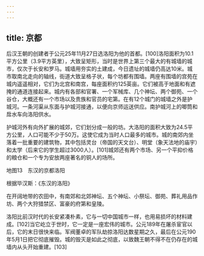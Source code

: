 ```yaml
---
---
---
```

title: 京都
---



后汉王朝的创建者于公元25年11月27日选洛阳为他的首都。[100]洛阳面积为10.1平方公里（3.9平方英里），大致呈矩形，当时是世界上第三个最大的有城墙的城市，仅次于长安和罗马。城墙用夯实的土建成，今日遗址的城墙仍高达10米。城市取南北走向的轴线，街道大致呈格子状，每个坊都有围墙。两座有围墙的宫苑在城内遥遥相对，它们为北宫和南宫，每座面积约125英亩。它们被高于地面和有遮掩的通道连接起来。城内有各部和官署、一个军械库、几个神坛、两个御苑、一个谷仓，大概还有一个市场以及贵族和官员的宅第。在有12个城门的城墙之外是护城河。一条河渠从东面与护城河接通，以便向京师运送供应。南护城河上的唧筒和戽水车向洛阳供水。

护城河外有向外扩展的城郊，它们划分成一般的坊。大洛阳的面积大致为24.5平方公里，人口可能不少于50万。这使它成为当时人口最多的城市。城的南郊内坐落着一批重要的建筑物，其中包括灵台（帝国的天文台）、明堂（象天法地的庙宇）和太学（后来它的学生超过3000人）。[101]城郊还有两个市场、另一个平抑价格的粮仓和一个专为安放两座著名的铜人的场所。



地图13　东汉的京都洛阳

根据毕汉斯：《东汉的洛阳》

在开阔地带的农田中，有南郊和北郊神坛、五个神坛、小祭坛、御苑、葬礼用品作坊、两个大狩猎禁区、富豪的府第和皇陵。

洛阳比前汉时代的长安紧凑朴素，它与一切中国城市一样，也用易损坏的材料建成。[102]当它屹立于世时，它一定是一座宏伟的城市。公元189年在屠杀宦官以后，它的末日很快来临。军阀董卓的军队劫掠洛阳达数星期之久，最后在公元190年5月1日把它彻底摧毁。城的毁灭是如此之彻底，以致魏王朝不得不在仍存在的城墙内从头开始重建。[103]